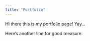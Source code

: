 ```yaml
---
title: "Portfolio"
---
```


Hi there this is my portfolio page! Yay...
  
Here's another line for good measure.
